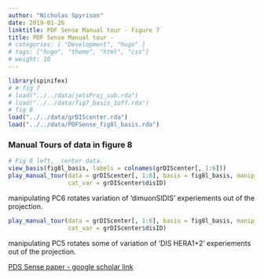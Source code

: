 ```yaml
---
author: "Nicholas Spyrison"
date: 2019-01-26
linktitle: PDF Sense Manual tour - Figure 7
title: PDF Sense Manual tour - 
# categories: [ "Development", "hugo" ]
# tags: ["hugo", "theme", "html", "css"]
# weight: 10
---
```

```r
library(spinifex)
# # fig 7
# load("../../data/jetsProj_sub.rda")
# load("../../data/fig7_basis_1off.rda")
# fig 8
load("../../data/grDIScenter.rda")
load("../../data/PDFSense_fig8l_basis.rda")
```


### Manual Tours of data in  figure 8
```r
# Fig 8 left, _center data.
view_basis(fig8l_basis, labels = colnames(grDIScenter[, 1:6]))
play_manual_tour(data = grDIScenter[, 1:6], basis = fig8l_basis, manip_var = 6,
                 cat_var = grDIScenter$disID)
```

manipulating PC6 rotates variation of 'dimuonSIDIS' experiements out of the projection.

```r
play_manual_tour(data = grDIScenter[, 1:6], basis = fig8l_basis, manip_var = 5,
                 cat_var = grDIScenter$disID)
```

manipulating PC5 rotates some of variation of 'DIS HERA1+2' experiements out of the projection.


[PDS Sense paper - google scholar link](https://scholar.google.com/scholar?cluster=9110690189452049647&hl=en&as_sdt=0,5)







